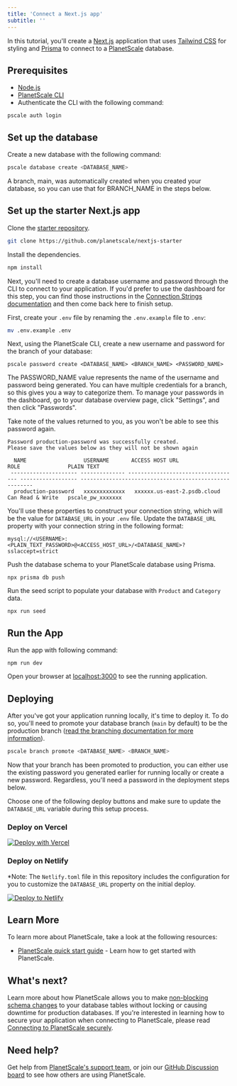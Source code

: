 ```yaml
---
title: 'Connect a Next.js app'
subtitle: ''
---
```


In this tutorial, you'll create a [Next.js](https://nextjs.org/) application that uses [Tailwind CSS](https://tailwindcss.com/) for styling and [Prisma](https://www.prisma.io/) to connect to a [PlanetScale](https://planetscale.com/) database.


## Prerequisites

- [Node.js](https://nodejs.org/en/download/)
- [PlanetScale CLI](https://github.com/planetscale/cli)
- Authenticate the CLI with the following command:

```
pscale auth login
```

## Set up the database

Create a new database with the following command:

```bash
pscale database create <DATABASE_NAME>
```

<InfoBlock type='note'>
  A branch, <inlineCode>main</inlineCode>, was automatically created when you created your database, so you can use that for <inlineCode>BRANCH_NAME</inlineCode> in the steps below. 
</InfoBlock>

## Set up the starter Next.js app

Clone the [starter repository](https://github.com/planetscale/nextjs-starter).

```bash
git clone https://github.com/planetscale/nextjs-starter
```

Install the dependencies.

```bash
npm install
```

Next, you'll need to create a database username and password through the CLI to connect to your application. If you'd prefer to use the dashboard for this step, you can find those instructions in the [Connection Strings documentation](/concepts/connection-strings#creating-a-password) and then come back here to finish setup.

First, create your `.env` file by renaming the `.env.example` file to `.env`:

```bash
mv .env.example .env
```

Next, using the PlanetScale CLI, create a new username and password for the branch of your database:

```
pscale password create <DATABASE_NAME> <BRANCH_NAME> <PASSWORD_NAME>
```

<InfoBlock type='note'>
  The <inlineCode>PASSWORD_NAME</inlineCode> value represents the name of the username and password being generated. You can have multiple credentials for a branch, so this gives you a way to categorize them. To manage your passwords in the dashboard, go to your database overview page, click "Settings", and then click "Passwords".
</InfoBlock>

Take note of the values returned to you, as you won't be able to see this password again.

```
Password production-password was successfully created.
Please save the values below as they will not be shown again

  NAME                  USERNAME       ACCESS HOST URL                     ROLE               PLAIN TEXT
 --------------------- -------------- ----------------------------------- ------------------ -------------------------------------------------------
  production-password   xxxxxxxxxxxxx   xxxxxx.us-east-2.psdb.cloud   Can Read & Write   pscale_pw_xxxxxxx                                                                                    
```

You'll use these properties to construct your connection string, which will be the value for `DATABASE_URL` in your `.env` file. Update the `DATABASE_URL` property with your connection string in the following format:

```
mysql://<USERNAME>:<PLAIN_TEXT_PASSWORD>@<ACCESS_HOST_URL>/<DATABASE_NAME>?sslaccept=strict
```

Push the database schema to your PlanetScale database using Prisma.

`npx prisma db push`

Run the seed script to populate your database with `Product` and `Category` data.

`npx run seed`

## Run the App

Run the app with following command:

`npm run dev`

Open your browser at [localhost:3000](localhost:3000) to see the running application.

## Deploying

After you've got your application running locally, it's time to deploy it. To do so, you'll need to promote your database branch (`main` by default) to be the production branch ([read the branching documentation for more information](https://docs.planetscale.com/concepts/branching)). 

```bash
pscale branch promote <DATABASE_NAME> <BRANCH_NAME>
```

Now that your branch has been promoted to production, you can either use the existing password you generated earlier for running locally or create a new password. Regardless, you'll need a password in the deployment steps below.

Choose one of the following deploy buttons and make sure to update the `DATABASE_URL` variable during this setup process.

### Deploy on Vercel

[![Deploy with Vercel](https://vercel.com/button)](https://vercel.com/new/clone?repository-url=https://github.com/planetscale/nextjs-starter&env=DATABASE_URL)

### Deploy on Netlify

*Note: The `Netlify.toml` file in this repository includes the configuration for you to customize the `DATABASE_URL` property on the initial deploy.

[![Deploy to Netlify](https://www.netlify.com/img/deploy/button.svg)](https://app.netlify.com/start/deploy?repository=https://github.com/planetscale/nextjs-starter)

## Learn More

To learn more about PlanetScale, take a look at the following resources:

- [PlanetScale  quick start guide](https://docs.planetscale.com/tutorials/planetscale-quick-start-guide) - Learn how to get started with PlanetScale.

## What's next?

Learn more about how PlanetScale allows you to make [non-blocking schema changes](/concepts/nonblocking-schema-changes) to your database tables without locking or causing downtime for production databases. If you're interested in learning how to secure your application when connecting to PlanetScale,
please read [Connecting to PlanetScale securely](/reference/planetscale-security).

## Need help?

Get help from [PlanetScale's support team](https://www.planetscale.com/support), or join our [GitHub Discussion board](https://github.com/planetscale/beta/discussions) to see how others are using PlanetScale.